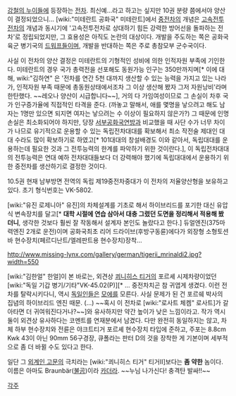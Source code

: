 [[강철의 누이들]]에 등장하는 [[전차]]. 최신예...라고 하고는 싶지만 10권 분량 쯤에서야 양산이 결정되었으니...
[wiki:"미테란트 공화국" 미테란트]에서 [[중전차]]의 개념은 [[고속전투전차]]의 개념과 동시기에 '고속전투전차로 상대하기 힘든 강력한 방어선을 돌파하는 전차'로 정립되었지만, 그 효용성은 아직도 논란의 대상이다. 개발을 주도하는 쪽은 공화국 육군 병기국의 [[드워프]]들이며, 개발을 반대하는 쪽은 주로 총참모부 군수국이다. 

사실 이 전차의 양산 결정은 미테란트의 기형적인 성비에 의한 인적자원 부족에 기인한다.
미테란트의 경우 국가 총력전을 선포해도 동원가능 인구는 350만까지며[* 이에 대해, wiki:"김하연" 은 '전차를 연간 5천 대까지 생산할 수 있는 능력을 가지고 있는 나라가, 인적자원 부족 때문에 총동원상태에서조차 그 이상 생산해 봤자 그저 자원낭비'라며 한탄했다. ~~레오나 양산이 시급합니다~~], 거의 다 가임여성이므로 그 손실이 차후 국가 인구증가율에 직접적인 타격을 준다.
(까놓고 말해서, 애를 몇명을 낳으려고 해도 남자는 1명만 있으면 되지면 여자는 낳으려는 수 이상이 필요하지 않은가?)
그 때문에 인명손실은 최소화되어야 하지만, 당장 [[서부공화국연방]]과 비교했을 때 사단 수가 너무 차이가 나므로 유기적으로 운용할 수 있는 독립전차대대를 확보해서 최소 작전술 제대인 대대 수라도 많이 확보하기로 하였고[* 101대대의 창설배경도 이와 같아서, 독립대대를 운용하는데 필요한 것과 그 전투능력의 한계를 파악하기 위한 것이란다.], 이 독립전차대대의 전투능력은 연대 예하 전차대대들보다 더 강력해야 했기에 독립대대에서 운용하기 위한 중전차를 생산하기로 결정한 것이다.

10.5권 현재 남부방면 전역의 독립 제19중전차중대가 이 전차의 저율양산형을 보유하고 있다. 초기 형식번호는 VK-5802.

[wiki:"유진 로제니아" 유진]의 차체설계를 기초로 해서 하이브리드를 포기한 대신  유압식 변속장치를 달고[* '''대학 시절에 연습 삼아서 대충 그렸던 도면을 정리해서 적용해 봤더니''', 생각한 것보다 훨씬 잘 작동해서 설계자 본인도 놀랐다고 한다.] 듀얼엔진(375마력엔진 2개로 운전)이며 공화국최초 리어 드라이브(후방구동륜)에다가 외장형 소형토션바 현수장치(페르디난트/엘레판트용 현수장치)장착...

http://www.missing-lynx.com/gallery/german/tigerii_mrinaldi2.jpg?width=550

[wiki:"김한얼" 한얼]이 본 바로는, 외견상 [[쾨니히스 티거]]의 포르셰 시제차량이었던 [wiki:"독일 기갑 병기/기타"VK-45.02(P)][* ... 중전차치곤 참 귀엽게 생겼다. 이런 전차를 탈락시키다니, 역시 [[독일]]인들은 [[모에]]를 모른다. 사실 문제가 된 건 포르쉐 박사의 집념의 하이브리드 엔진 때문. (...) ~~혹시 이 전차로 [wiki:"로사트 체켐" 로사트]가 갈아타면 더 귀여워진다거나?~~]와 유사하지만 약간 높이가 낮은 느낌이라고. 작가 역시 둘이 외견상 유사하다는 코멘트를 연재분에서 남겼다. 다만 완전히 동일하지는 않고, 차체 하부 현수장치와 전륜은 야크트티거 포르셰 현수장치 타입에 준하고, 주포는 8.8cm Kwk 43이 아닌 90mm 56구경장, 큐폴라는 판터 D의 것을 장착한 게 기본이며 세부적으로 좀 더 바뀔 수도 있다고 한다. 

일단 그 [[외계인 고문]]의 극치라는 [wiki:"쾨니히스 티거" 티거II]보다는 '''좀 약한''' 놈이다. 이름은 아마도 Braunbär([[불곰]])이라 [[카더라]]. ~~누님 나가신다! 충격탄 발싸!!~~

[[각주]]
